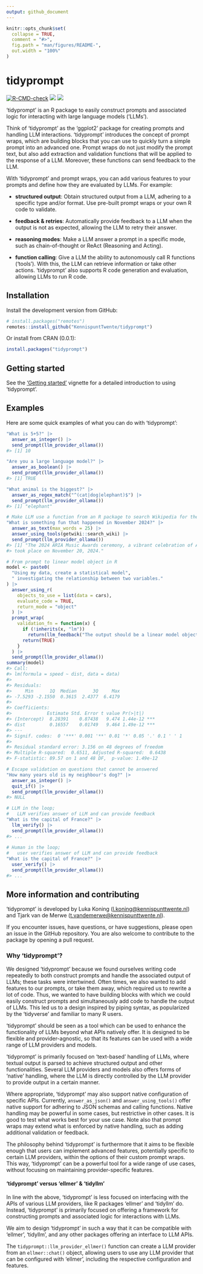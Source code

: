 ```yaml
---
output: github_document
---
```


<!-- README.md is generated from README.Rmd. Please edit that file -->

```r
knitr::opts_chunk$set(
  collapse = TRUE,
  comment = "#>",
  fig.path = "man/figures/README-",
  out.width = "100%"
) 
```

# tidyprompt 

<!-- badges: start -->
[![R-CMD-check](https://github.com/KennispuntTwente/tidyprompt/actions/workflows/R-CMD-check.yaml/badge.svg)](https://github.com/KennispuntTwente/tidyprompt/actions/workflows/R-CMD-check.yaml)
[![](https://www.r-pkg.org/badges/version/tidyprompt)](https://cran.r-project.org/package=tidyprompt)
[![](https://img.shields.io/badge/devel%20version-0.1.0.9000-blue.svg)](https://github.com/KennispuntTwente/tidyprompt)
<!-- badges: end -->

'tidyprompt' is an R package to easily construct prompts and associated logic for interacting with 
large language models ('LLMs'). 

Think of ‘tidyprompt’ as the 'ggplot2' package for creating prompts and 
handling LLM interactions.
'tidyprompt' introduces the concept of prompt wraps, which are building
blocks that you can use to quickly turn a simple prompt into an advanced
one. Prompt wraps do not just modify the prompt text, but also add
extraction and validation functions that will be applied to the response
of a LLM. Moreover, these functions can send feedback to the LLM.

With 'tidyprompt' and prompt wraps, you can add various 
features to your prompts and define how they are evaluated by LLMs. For example:

- **structured output**: Obtain structured output from a LLM, adhering
  to a specific type and/or format. Use pre-built prompt wraps or your
  own R code to validate.
  
- **feedback & retries**: Automatically provide feedback to a LLM when
  the output is not as expected, allowing the LLM to retry their answer.
  
- **reasoning modes**: Make a LLM answer a prompt in a specific mode,
  such as chain-of-thought or ReAct (Reasoning and Acting).
  
- **function calling**: Give a LLM the ability to autonomously call R
  functions (‘tools’). With this, the LLM can retrieve information or
  take other actions. 'tidyprompt' also supports R code generation and
  evaluation, allowing LLMs to run R code.

## Installation

Install the development version from GitHub:
``` r
# install.packages("remotes")
remotes::install_github("KennispuntTwente/tidyprompt")
```

Or install from CRAN (0.0.1):
``` r
install.packages("tidyprompt")
```

## Getting started

See the ['Getting started'](https://KennispuntTwente.github.io/tidyprompt/articles/getting_started.html) vignette 
for a detailed introduction to using 'tidyprompt'.

## Examples

Here are some quick examples of what you can do with 'tidyprompt':

``` r
"What is 5+5?" |>
  answer_as_integer() |>
  send_prompt(llm_provider_ollama())
#> [1] 10
```


``` r
"Are you a large language model?" |>
  answer_as_boolean() |>
  send_prompt(llm_provider_ollama())
#> [1] TRUE
```


``` r
"What animal is the biggest?" |>
  answer_as_regex_match("^(cat|dog|elephant)$") |>
  send_prompt(llm_provider_ollama())
#> [1] "elephant"
```


``` r
# Make LLM use a function from an R package to search Wikipedia for the answer
"What is something fun that happened in November 2024?" |>
  answer_as_text(max_words = 25) |>
  answer_using_tools(getwiki::search_wiki) |>
  send_prompt(llm_provider_ollama())
#> [1] "The 2024 ARIA Music Awards ceremony, a vibrant celebration of Australian music,
#> took place on November 20, 2024."
```


``` r
# From prompt to linear model object in R
model <- paste0(
  "Using my data, create a statistical model",
  " investigating the relationship between two variables."
) |>
  answer_using_r(
    objects_to_use = list(data = cars),
    evaluate_code = TRUE,
    return_mode = "object"
  ) |>
  prompt_wrap(
    validation_fn = function(x) {
      if (!inherits(x, "lm"))
        return(llm_feedback("The output should be a linear model object."))
      return(TRUE)
    }
  ) |>
  send_prompt(llm_provider_ollama())
summary(model)
#> Call:
#> lm(formula = speed ~ dist, data = data)
#> 
#> Residuals:
#>     Min      1Q  Median      3Q     Max 
#> -7.5293 -2.1550  0.3615  2.4377  6.4179 
#> 
#> Coefficients:
#>             Estimate Std. Error t value Pr(>|t|)    
#> (Intercept)  8.28391    0.87438   9.474 1.44e-12 ***
#> dist         0.16557    0.01749   9.464 1.49e-12 ***
#> ---
#> Signif. codes:  0 '***' 0.001 '**' 0.01 '*' 0.05 '.' 0.1 ' ' 1
#> 
#> Residual standard error: 3.156 on 48 degrees of freedom
#> Multiple R-squared:  0.6511,	Adjusted R-squared:  0.6438 
#> F-statistic: 89.57 on 1 and 48 DF,  p-value: 1.49e-12
```



``` r
# Escape validation on questions that cannot be answered
"How many years old is my neighbour's dog?" |>
  answer_as_integer() |>
  quit_if() |>
  send_prompt(llm_provider_ollama())
#> NULL
``` 



``` r
# LLM in the loop; 
#   LLM verifies answer of LLM and can provide feedback
"What is the capital of France?" |>
  llm_verify() |>
  send_prompt(llm_provider_ollama())
#> ...
  
# Human in the loop; 
#   user verifies answer of LLM and can provide feedback
"What is the capital of France?" |>
  user_verify() |>
  send_prompt(llm_provider_ollama())
#> ...
```


## More information and contributing

‘tidyprompt’ is developed by Luka Koning
(<l.koning@kennispunttwente.nl>) and Tjark van de Merwe
(<t.vandemerwe@kennispunttwente.nl>).

If you encounter issues, have questions, or have suggestions, please open
an issue in the GitHub repository. You are also welcome to contribute to the
package by opening a pull request.


### Why ‘tidyprompt’?

We designed 'tidyprompt' because we found ourselves writing code
repeatedly to both construct prompts and handle the associated
output of LLMs; these tasks were intertwined. Often times, we also wanted
to add features to our prompts, or take them away, which required us to
rewrite a lot of code. Thus, we wanted to have building 
blocks with which we could easily construct prompts and simultaneously
add code to handle the output of LLMs. This led us to a design inspired
by piping syntax, as popularized by the 'tidyverse' and familiar to many
R users.

‘tidyprompt’ should be seen as a tool which can be used to enhance the
functionality of LLMs beyond what APIs natively offer. It is designed to
be flexible and provider-agnostic, so that its features can be used with
a wide range of LLM providers and models.

‘tidyprompt’ is primarily focused on ‘text-based’ handling of LLMs,
where textual output is parsed to achieve structured output and other
functionalities. Several LLM providers and models also offers forms of
‘native’ handling, where the LLM is directly controlled by the LLM
provider to provide output in a certain manner.

Where appropriate, ‘tidyprompt’ may also support native configuration of
specific APIs. Currently, `answer_as_json()` and `answer_using_tools()`
offer native support for adhering to JSON schemas and calling functions.
Native handling may be powerful in some cases, but restrictive in other
cases. It is good to test what works best for your use case. Note also
that prompt wraps may extend what is enforced by native handling, such
as adding additional validation or feedback.

The philosophy behind ‘tidyprompt’ is furthermore that it aims to be
flexible enough that users can implement advanced features, potentially
specific to certain LLM providers, within the options of their custom
prompt wraps. This way, ‘tidyprompt’ can be a powerful tool for a wide
range of use cases, without focusing on maintaining provider-specific
features.

#### ‘tidyprompt’ versus ‘ellmer’ & ‘tidyllm’

In line with the above, ‘tidyprompt’ is less focused on
interfacing with the APIs of various LLM providers, like R packages
‘ellmer’ and ‘tidyllm’ do. Instead, ‘tidyprompt’ is primarily focused on
offering a framework for constructing prompts and associated logic for
interactions with LLMs.

We aim to design ‘tidyprompt’ in such a way that it can be compatible
with ‘ellmer’, ‘tidyllm’, and any other packages offering an interface to
LLM APIs.

The `tidyprompt::llm_provider_ellmer()` function can create a LLM provider 
from an `ellmer::chat()` object, allowing users to use any LLM provider
that can be configured with 'ellmer', including the respective configuration
and features.
